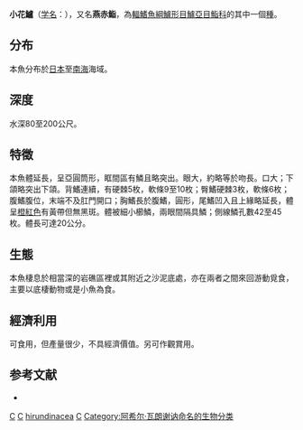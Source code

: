 {{Speciesbox 
| taxon = Chelidoperca hirundinacea
| authority =  [[Achille_Valenciennes|Valenciennes]], 1831
| status = NE
| status_system = iucn3.1
|image=Naturalis Biodiversity Center - RMNH.ART.587 - Chelidoperca hirundinacea (Valenciennes) - Kawahara Keiga - 1823 - 1829 - Siebold Collection - pencil drawing - water colour.jpeg
| synonyms = *''Centropristis hirundinaceus''<br /><small>Valenciennes, 1831</small>
}}
'''小花鱸'''（[[学名|学名]]：{{lang|la|'''''Chelidoperca hirundinacea'''''}}），又名'''燕赤鮨'''，為[[輻鰭魚綱|輻鰭魚綱]][[鱸形目|鱸形目]][[鱸亞目|鱸亞目]][[鮨科|鮨科]]的其中一個[[種|種]]。

==分布==
本魚分布於[[日本|日本]]至[[南海|南海]]海域。

==深度==
水深80至200公尺。

==特徵==
本魚體延長，呈亞圓筒形，眶間區有鱗且略突出。眼大，約略等於吻長。口大；下頜略突出下頜。背鰭連續，有硬棘5枚，軟條9至10枚；臀鰭硬棘3枚，軟條6枚；腹鰭腹位，末端不及肛門開口；胸鰭長於腹鰭，圓形，尾鰭凹入且上緣略延長，體呈[[橙紅色|橙紅色]]有黃帶但無黑斑。體被細小櫛鱗，兩眼間隔具鱗；側線鱗孔數42至45枚。體長可達20公分。

==生態==
本魚棲息於相當深的岩礁區裡或其附近之沙泥底處，亦在兩者之間來回游動覓食，主要以底棲動物或是小魚為食。

==經濟利用==
可食用，但產量很少，不具經濟價值。另可作觀賞用。

==参考文献==
* {{TaiBNET| zh=小花鱸 | id=382522 | binomial=Chelidoperca hirundinacea | authority=Valenciennes, 1831 | var= | accessdate=2013-01-24}}
{{Taxonbar|from=Q5104621}}

[[Category:食用鱼|C]]
[[Category:觀賞魚|C]]
[[Category:赤鮨屬|hirundinacea]]
[[Category:1831年描述的鱼类|C]]
[[Category:阿希尔·瓦朗谢讷命名的生物分类|Category:阿希尔·瓦朗谢讷命名的生物分类]]